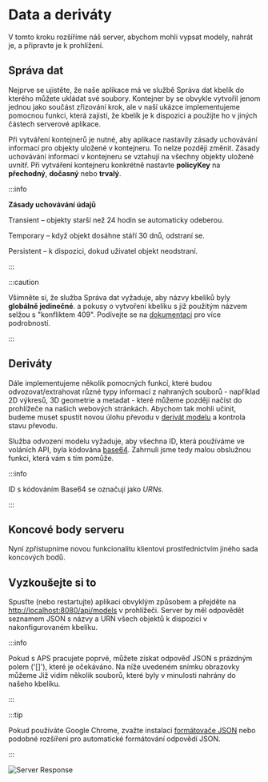 


# Data a deriváty

V tomto kroku rozšíříme náš server, abychom mohli vypsat modely, nahrát je,
a připravte je k prohlížení.

## Správa dat

Nejprve se ujistěte, že naše aplikace má ve službě Správa dat kbelík
do kterého můžete ukládat své soubory. Kontejner by se obvykle vytvořil jenom jednou jako součást zřizování
krok, ale v naší ukázce implementujeme pomocnou funkci, která zajistí, že kbelík
je k dispozici a použijte ho v jiných částech serverové aplikace.

Při vytváření kontejnerů je nutné, aby aplikace nastavily zásady uchovávání informací pro objekty uložené v kontejneru. To nelze později změnit. Zásady uchovávání informací v kontejneru se vztahují na všechny objekty uložené uvnitř. Při vytváření kontejneru konkrétně nastavte **policyKey** na **přechodný**, **dočasný** nebo **trvalý**.



:::info

**Zásady uchovávání údajů**

Transient – objekty starší než 24 hodin se automaticky odeberou.

Temporary – když objekt dosáhne stáří 30 dnů, odstraní se.

Persistent – k dispozici, dokud uživatel objekt neodstraní.


:::



<EnvTabs NodeJsVsCode={NodeJsVsCodeData} DotNetVsCode={DotNetData} DotNetVs2022={DotNetData} />



:::caution

Všimněte si, že služba Správa dat vyžaduje, aby názvy kbelíků byly **globálně jedinečné**.
a pokusy o vytvoření kbelíku s již použitým názvem selžou s "konfliktem 409".
Podívejte se na [dokumentaci](https://aps.autodesk.com/en/docs/data/v2/reference/http/buckets-POST)
pro více podrobností.


:::



## Deriváty

Dále implementujeme několik pomocných funkcí, které budou odvozovat/extrahovat různé typy informací
z nahraných souborů - například 2D výkresů, 3D geometrie a metadat - které můžeme později načíst
do prohlížeče na našich webových stránkách. Abychom tak mohli učinit, budeme muset spustit novou úlohu převodu
v [derivát modelu](https://aps.autodesk.com/en/docs/model-derivative/v2/developers_guide/overview)
a kontrola stavu převodu.

Služba odvození modelu vyžaduje, aby všechna ID, která používáme ve voláních API, byla kódována [base64](https://wikipedia.org/wiki/Base64).
Zahrnuli jsme tedy malou obslužnou funkci, která vám s tím pomůže.



:::info

ID s kódováním Base64 se označují jako _URNs_.


:::



<EnvTabs NodeJsVsCode={NodeJsVsCodeDerivatives} DotNetVsCode={DotNetDerivatives} DotNetVs2022={DotNetDerivatives} />

## Koncové body serveru

Nyní zpřístupníme novou funkcionalitu klientovi prostřednictvím jiného
sada koncových bodů.

<EnvTabs NodeJsVsCode={NodeJsVsCodeEndpoints} DotNetVsCode={DotNetEndpoints} DotNetVs2022={DotNetEndpoints} />

## Vyzkoušejte si to

Spusťte (nebo restartujte) aplikaci obvyklým způsobem a přejděte na [http://localhost:8080/api/models](http://localhost:8080/api/models)
v prohlížeči. Server by měl odpovědět seznamem JSON s názvy a URN všech objektů
k dispozici v nakonfigurovaném kbelíku.



:::info

Pokud s APS pracujete poprvé, můžete získat odpověď JSON
s prázdným polem ('[]'), které je očekáváno. Na níže uvedeném snímku obrazovky můžeme
Již vidím několik souborů, které byly v minulosti nahrány do našeho kbelíku.


:::





:::tip

Pokud používáte Google Chrome, zvažte instalaci [formátovače JSON](https://chrome.google.com/webstore/detail/json-formatter/bcjindcccaagfpapjjmafapmmgkkhgoa?hl=en)
nebo podobné rozšíření pro automatické formátování odpovědí JSON.


:::



![Server Response](./_shared/data-response.webp)

